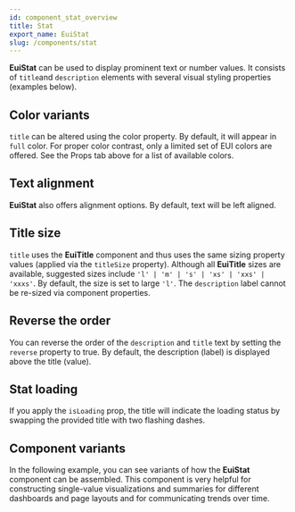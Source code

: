 ```yaml
---
id: component_stat_overview
title: Stat
export_name: EuiStat
slug: /components/stat
---
```


**EuiStat** can be used to display prominent text or number values.
It consists of `title`and `description` elements with several visual styling properties (examples below).

<!-- TODO: Add basic example -->

## Color variants

`title` can be altered using the color property. By default, it will appear in `full` color.
For proper color contrast, only a limited set of EUI colors are offered. See the Props tab above
for a list of available colors.

<!-- TODO: Add color variants example -->

## Text alignment

**EuiStat** also offers alignment options. By default, text will be left aligned.

<!-- TODO: Add text alignment example -->

## Title size

`title` uses the **EuiTitle** component and thus uses the same sizing property values
(applied via the `titleSize` property). Although all **EuiTitle** sizes are available, suggested sizes
include `'l' | 'm' | 's' | 'xs' | 'xxs' | 'xxxs'`. By default, the size is set to large `'l'`.
The `description` label cannot be re-sized via component properties.

<!-- TODO: Add title size example -->

## Reverse the order

You can reverse the order of the `description` and `title` text by setting the `reverse` property to true.
By default, the description (label) is displayed above the title (value).

<!-- TODO: Add reversed order example -->

## Stat loading

If you apply the `isLoading` prop, the title will indicate the loading status by swapping the provided title
with two flashing dashes.

<!-- TODO: Add loading example -->

## Component variants

In the following example, you can see variants of how the **EuiStat** component can be assembled.
This component is very helpful for constructing single-value visualizations and summaries for different dashboards
and page layouts and for communicating trends over time.

<!-- TODO: Add variants example -->

